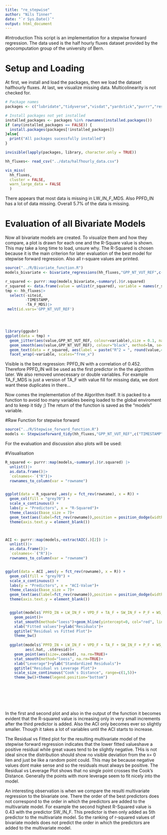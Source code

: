 ```yaml
---
title: "re_stepwise"
author: "Nils Tinner"
date: "`r Sys.Date()`"
output: html_document
---
```


#Introduction
This script is an implementation for a stepwise forward regression. The data used is the half hourly fluxes dataset provided by the geocomputation group of the university of Bern.

# Setup and Loading
At first, we install and load the packages, then we load the dataset halfhourly fluxes. 
At last, we visualize missing data. Multicolinearity is not checked for.

```r
# Package names
packages <- c("lubridate","tidyverse","visdat","yardstick","purrr","reshape2","ggpubr")

# Install packages not yet installed
installed_packages <- packages %in% rownames(installed.packages())
if (any(installed_packages == FALSE)) {
  install.packages(packages[!installed_packages])
}else{
  print("All packages sucessfully installed")
}

invisible(lapply(packages, library, character.only = TRUE))

hh_fluxes<- read_csv("../data/halfhourly_data.csv")

vis_miss(
  hh_fluxes,
  cluster = FALSE, 
  warn_large_data = FALSE
  )
```
There appears that most data is missing in LW_IN_F_MDS. Also PPFD_IN has a lot of data missing. Overall 5.7% of the data is missing.

# Evaluation of all Bivariate Models
Now all bivariate models are created. To visualize them and how they compare, a plot is drawn for each one and the R-Square value is shown. This may take a long time to load, unsure why. The R-Squared is chosen because it is the main criterion for later evaluation of the best model for stepwise forward regression.
Also all r-square values are printed.

```r



source("../R/Bivariate_function.R")
models_bivariate <- bivariate_regressions(hh_fluxes,"GPP_NT_VUT_REF",c("siteid","TIMESTAMP","TA_F_MDS"))

r_squared <- purrr::map(models_bivariate,~summary(.)$r.squared)
r_squared <- data.frame(value = unlist(r_squared), variable = names(r_squared))
tmp <- hh_fluxes|>
  select(-siteid,
         -TIMESTAMP,
         -TA_F_MDS)|>
 melt(id.vars='GPP_NT_VUT_REF')





```

```r

library(ggpubr)
ggplot(data = tmp) +
  geom_jitter(aes(value,GPP_NT_VUT_REF, colour=variable),size = 0.1, na.rm=TRUE) + 
  geom_smooth(aes(value,GPP_NT_VUT_REF), colour="black", method=lm, se=FALSE, na.rm=TRUE) +
  geom_text(data = r_squared, aes(label = paste("R^2 = ", round(value,4))), x = Inf, y = Inf, hjust = 1, vjust = 1, size = 1.5, nudge_x = -2, nudge_y = -2) +
  facet_wrap(~variable, scales="free_x")

```
Visible is the best regression: PPFD_IN with a correlation of 0.452. Therefore PPFD_IN will be used as the first predictor in the the algorithm later.
We also removed unnecessary or double variables. For example TA_F_MDS is just a version of TA_F with value fill for missing data, we dont want these duplicates in there...

Now comes the implementation of the Algorithm itself. It is packed to a function to avoid too many variables beeing loaded to the global enviroment and to keep it tidy ;) 
The return of the function is saved as the "models" variable.

#Raw Function for stepwise forward
```r

source("../R/Stepwise_forward_function.R")
models <- Stepwiseforward_tidy(hh_fluxes,"GPP_NT_VUT_REF",c("TIMESTAMP","siteid","TA_F_MDS"))
```

For the evaluation and discussion also plots will be used:

#Visualisation
```r


R_squared <- purrr::map(models,~summary(.)$r.squared) |>
  unlist()|>
  as.data.frame()|>
  `colnames<-`("R")|>
  rownames_to_column(var = "rowname")


ggplot(data = R_squared ,aes(y = fct_rev(rowname), x = R)) +
  geom_col(fill = "grey70") +
  scale_x_continuous() +
  labs(y = "Predictors", x = "R-Squared")+
  theme_classic(base_size = 7)+
  geom_text(aes(label=fct_rev(rowname)),position = position_dodge(width = 1),hjust=1, size = 3)+
  theme(axis.text.y = element_blank())



ACI <- purrr::map(models,~extractAIC(.)[2]) |>
  unlist()|>
  as.data.frame()|>
  `colnames<-`("R")|>
  rownames_to_column(var = "rowname")


ggplot(data = ACI ,aes(y = fct_rev(rowname), x = R)) +
  geom_col(fill = "grey70") +
  scale_x_continuous() +
  labs(y = "Predictors", x = "ACI-Value")+
  theme_classic(base_size = 7)+
  geom_text(aes(label=fct_rev(rowname)),position = position_dodge(width = 1),hjust=1, size = 3)+
  theme(axis.text.y = element_blank())


  ggplot(models$`PPFD_IN + LW_IN_F + VPD_F + TA_F + SW_IN_F + P_F + WS_F + CO2_F_MDS + PA_F`, aes(.fitted, .resid))+
    geom_point()+
    stat_smooth(method="loess")+geom_hline(yintercept=0, col="red", linetype="dashed")+
    xlab("Fitted values")+ylab("Residuals")+
    ggtitle("Residual vs Fitted Plot")+
    theme_bw()
  
  ggplot(models$`PPFD_IN + LW_IN_F + VPD_F + TA_F + SW_IN_F + P_F + WS_F + CO2_F_MDS + PA_F`,
         aes(.hat, .stdresid))+
    geom_point(aes(size=.cooksd), na.rm=TRUE)+
    stat_smooth(method="loess", na.rm=TRUE)+
    xlab("Leverage")+ylab("Standardized Residuals")+
    ggtitle("Residual vs Leverage Plot")+
    scale_size_continuous("Cook's Distance", range=c(1,5))+
    theme_bw()+theme(legend.position="bottom")





  
```
In the first and second plot and also in the output of the function it becomes evident that the R-squared value is increasing only in very small increments after the third predictor is added. Also the ACI only becomes ever so slightly smaller. Though it takes a lot of variables until the ACI starts to increase. 

The Residual vs Fitted plot for the resulting multivariate model of the stepwise forward regression indicates that the lower fitted valueshave a positive residual while great vaues tend to be slightly negative. THis is not ideal since the distribution should show no visible deviation from the x= 0 lien and just be like a random point could. This may be because negative values dont make sense and so the residuals must always be positive.
The Residual vs Leverage Plot shows that no single point crosses the Cook's Distance. Generally the points with more leverage seem to fit nicely into the model.

An interesting observation is when we compare the resulti multivariate regression to the bivariate one. There the order of the best predictors does not correspond to the order in which the predictors are added to the multivariate model. For example the second highest R-Squared value is 0.43 with the predictor SW_IN_F. This predictor is then only added as 5th predictor to the multivariate model. So the ranking of r-squared values of bivariate models does not predict the order in which the predictors are added to the multivariate model.